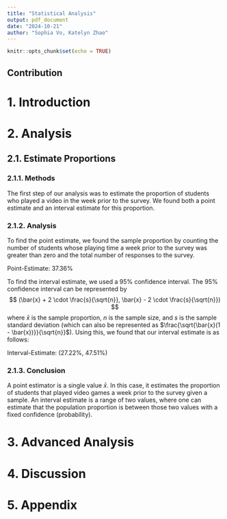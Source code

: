 ```yaml
---
title: "Statistical Analysis"
output: pdf_document
date: "2024-10-21"
author: "Sophia Vo, Katelyn Zhao"
---
```


```r
knitr::opts_chunk$set(echo = TRUE)
```

## Contribution

# 1. Introduction

# 2. Analysis

## 2.1. Estimate Proportions

### 2.1.1. Methods

The first step of our analysis was to estimate the proportion of students who played a video in the week prior to the survey. We found both a point estimate and an interval estimate for this proportion.

### 2.1.2. Analysis

To find the point estimate, we found the sample proportion by counting the number of students whose playing time a week prior to the survey was greater than zero and the total number of responses to the survey.

Point-Estimate: 37.36%

To find the interval estimate, we used a 95% confidence interval. The 95% confidence interval can be represented by
$$
(\bar{x} + 2 \cdot \frac{s}{\sqrt{n}}, \bar{x} - 2 \cdot \frac{s}{\sqrt{n}})
$$
where $\bar{x}$ is the sample proportion, $n$ is the sample size, and $s$ is the sample standard deviation (which can also be represented as $\frac{\sqrt{\bar{x}(1 - \bar{x})}}{\sqrt{n}}$). Using this, we found that our interval estimate is as follows: 

Interval-Estimate: (27.22%, 47.51%)

### 2.1.3. Conclusion

A point estimator is a single value $\bar{x}$. In this case, it estimates the proportion of students that played video games a week prior to the survey given a sample. An interval estimate is a range of two values, where one can estimate that the population proportion is between those two values with a fixed confidence (probability).

# 3. Advanced Analysis

# 4. Discussion

# 5. Appendix
